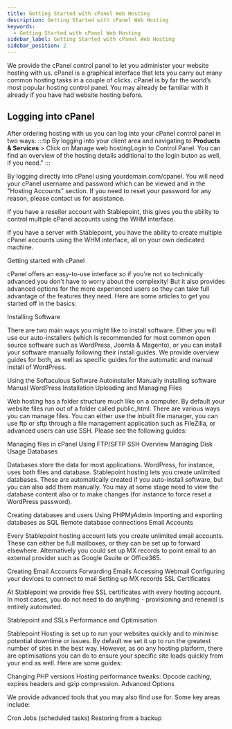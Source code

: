```yaml
---
title: Getting Started with cPanel Web Hosting
description: Getting Started with cPanel Web Hosting
keywords:
  - Getting Started with cPanel Web Hosting
sidebar_label: Getting Started with cPanel Web Hosting
sidebar_position: 2
---
```


We provide the cPanel control panel to let you administer your website hosting with us. cPanel is a graphical interface that lets you carry out many common hosting tasks in a couple of clicks. cPanel is by far the world’s most popular hosting control panel. You may already be familiar with it already if you have had website hosting before.

## Logging into cPanel

After ordering hosting with us you can log into your cPanel control panel in two ways:
:::tip
By logging into your client area and navigating to **Products & Services** > Click on Manage web hostingLogin to Control Panel. You can find an overview of the hosting details additional to the login buton as well, if you need."
:::



By logging directly into cPanel using yourdomain.com/cpanel. You will need your cPanel username and password which can be viewed and in the "Hosting Accounts" section. If you need to reset your password for any reason, please contact us for assistance.

If you have a reseller account with Stablepoint, this gives you the ability to control multiple cPanel accounts using the WHM interface.

If you have a server with Stablepoint, you have the ability to create multiple cPanel accounts using the WHM interface, all on your own dedicated machine.

Getting started with cPanel

cPanel offers an easy-to-use interface so if you're not so technically advanced you don't have to worry about the complexity! But it also provides advanced options for the more experienced users so they can take full advantage of the features they need. Here are some articles to get you started off in the basics:

Installing Software

There are two main ways you might like to install software. Either you will use our auto-installers (which is recommended for most common open source software such as WordPress, Joomla & Magento), or you can install your software manually following their install guides. We provide overview guides for both, as well as specific guides for the automatic and manual install of WordPress.

Using the Softaculous Software Autoinstaller
Manually installing software
Manual WordPress Installation
Uploading and Managing Files

Web hosting has a folder structure much like on a computer. By default your website files run out of a folder called public_html. There are various ways you can manage files. You can either use the inbuilt file manager, you can use ftp or sftp through a file management application such as FileZilla, or advanced users can use SSH. Please see the following guides:

Managing files in cPanel
Using FTP/SFTP
SSH Overview
Managing Disk Usage
Databases

Databases store the data for most applications. WordPress, for instance, uses both files and database. Stablepoint hosting lets you create unlimited databases. These are automatically created if you auto-install software, but you can also add them manually. You may at some stage need to view the database content also or to make changes (for instance to force reset a WordPress password).

Creating databases and users
Using PHPMyAdmin
Importing and exporting databases as SQL
Remote database connections
Email Accounts

Every Stablepoint hosting account lets you create unlimited email accounts. These can either be full mailboxes, or they can be set up to forward elsewhere. Alternatively you could set up MX records to point email to an external provider such as Google Gsuite or Office365.

Creating Email Accounts
Forwarding Emails
Accessing Webmail
Configuring your devices to connect to mail
Setting up MX records
SSL Certificates

At Stablepoint we provide free SSL certificates with every hosting account. In most cases, you do not need to do anything - provisioning and renewal is entirely automated.

Stablepoint and SSLs
Performance and Optimisation

Stablepoint Hosting is set up to run your websites quickly and to minimise potential downtime or issues. By default we set it up to run the greatest number of sites in the best way. However, as on any hosting platform, there are optimisations you can do to ensure your specific site loads quickly from your end as well. Here are some guides:

Changing PHP versions
Hosting performance tweaks: Opcode caching, expires headers and gzip compression.
Advanced Options

We provide advanced tools that you may also find use for. Some key areas include:

Cron Jobs (scheduled tasks)
Restoring from a backup
